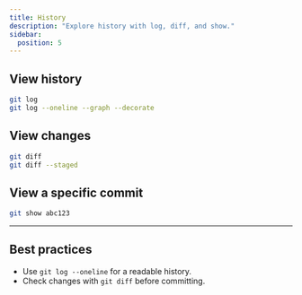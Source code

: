 ```yaml
---
title: History
description: "Explore history with log, diff, and show."
sidebar:
  position: 5
---
```


## View history

```bash
git log
git log --oneline --graph --decorate
```

## View changes

```bash
git diff
git diff --staged
```

## View a specific commit

```bash
git show abc123
```

---

## Best practices

- Use `git log --oneline` for a readable history.  
- Check changes with `git diff` before committing.  
